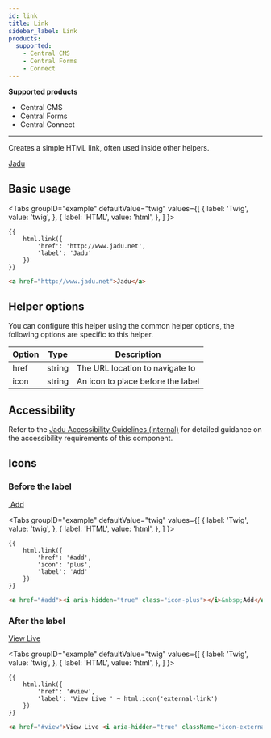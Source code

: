 ```yaml
---
id: link
title: Link
sidebar_label: Link
products:
  supported:
    - Central CMS
    - Central Forms
    - Connect
---
```


<div className="product-support">
  <strong>Supported products</strong>
  <ul>
    <li className="product-support--supported"><FontAwesomeIcon icon="fa-solid fa-check-circle" /> Central CMS</li>
    <li className="product-support--supported"><FontAwesomeIcon icon="fa-solid fa-check-circle" /> Central Forms</li>
    <li className="product-support--supported"><FontAwesomeIcon icon="fa-solid fa-check-circle" /> Central Connect</li>
  </ul>
</div>

----

Creates a simple HTML link, often used inside other helpers.

<div className="d-example">
  <a href="http://www.jadu.net">Jadu</a>
</div>

## Basic usage

<Tabs
  groupID="example"
  defaultValue="twig"
  values={[
    { label: 'Twig', value: 'twig', },
    { label: 'HTML', value: 'html', },
  ]
}>
<TabItem value="twig">

```twig
{{
    html.link({
        'href': 'http://www.jadu.net',
        'label': 'Jadu'
    })
}}
```

</TabItem>
<TabItem value="html">

```html
<a href="http://www.jadu.net">Jadu</a>
```

</TabItem>
</Tabs>

## Helper options

You can configure this helper using the common helper options, the following options are specific to this helper.

| Option | Type | Description |
| ------ | ---- | ----------- |
| href | string | The URL location to navigate to |
| icon | string | An icon to place before the label |

## Accessibility

Refer to the [Jadu Accessibility Guidelines (internal)](http://accessibility-guide.ntn.jadu.net/components/links/) for detailed guidance on the accessibility requirements of this component.

## Icons

### Before the label

<div className="d-example">
  <a href="#add"><i aria-hidden="true" className="icon-plus"></i>&nbsp;Add</a>
</div>

<Tabs
  groupID="example"
  defaultValue="twig"
  values={[
    { label: 'Twig', value: 'twig', },
    { label: 'HTML', value: 'html', },
  ]
}>
<TabItem value="twig">

```twig
{{
    html.link({
        'href': '#add',
        'icon': 'plus',
        'label': 'Add'
    })
}}
```

</TabItem>
<TabItem value="html">

```html
<a href="#add"><i aria-hidden="true" class="icon-plus"></i>&nbsp;Add</a>
```

</TabItem>
</Tabs>

### After the label

<div className="d-example">
  <a href="#view">View Live <i aria-hidden="true" className="icon-external-link"></i></a>
</div>

<Tabs
  groupID="example"
  defaultValue="twig"
  values={[
    { label: 'Twig', value: 'twig', },
    { label: 'HTML', value: 'html', },
  ]
}>
<TabItem value="twig">

```twig
{{
    html.link({
        'href': '#view',
        'label': 'View Live ' ~ html.icon('external-link')
    })
}}
```

</TabItem>
<TabItem value="html">

```html
<a href="#view">View Live <i aria-hidden="true" className="icon-external-link"></i></a>
```

</TabItem>
</Tabs>